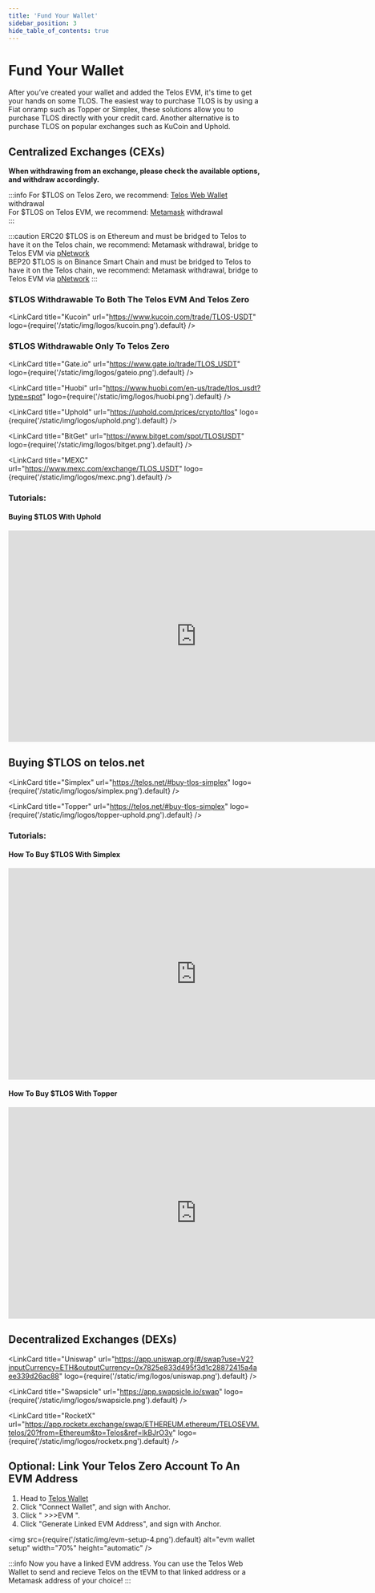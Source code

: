 ---
title: 'Fund Your Wallet'
sidebar_position: 3
hide_table_of_contents: true
---


# Fund Your Wallet

After you’ve created your wallet and added the Telos EVM, it's time to get your hands on some TLOS. The easiest way to purchase TLOS is by using a Fiat onramp such as Topper or Simplex, these solutions allow you to purchase TLOS directly with your credit card. Another alternative is to purchase TLOS on popular exchanges such as KuCoin and Uphold.

## Centralized Exchanges (CEXs)

**When withdrawing from an exchange, please check the available options, and withdraw accordingly.**

:::info
For $TLOS on Telos Zero, we recommend: [Telos Web Wallet](users/getting-started/setup-wallet/#setting-up-a-telos-wallet-account-telos-zero) withdrawal  
For $TLOS on Telos EVM, we recommend: [Metamask](users/getting-started/setup-wallet/#setting-up-a-metamask-telos-evm) withdrawal  
:::

:::caution
ERC20 $TLOS is on Ethereum and must be bridged to Telos to have it on the Telos chain, we recommend: Metamask withdrawal, bridge to Telos EVM via [pNetwork](users/getting-started/bridging/#how-to-bridge-your-tlos-erc20-tokens-to-telos-evm-using-pnetwork)  
BEP20 $TLOS is on Binance Smart Chain and must be bridged to Telos to have it on the Telos chain, we recommend: Metamask withdrawal, bridge to Telos EVM via [pNetwork](users/getting-started/bridging/#how-to-bridge-your-tlos-erc20-tokens-to-telos-evm-using-pnetwork)
:::

### $TLOS Withdrawable To Both The Telos EVM And Telos Zero

<div class="link-cards-display">

<LinkCard
    title="Kucoin"
    url="https://www.kucoin.com/trade/TLOS-USDT"
    logo={require('/static/img/logos/kucoin.png').default}
/>

</div>

### $TLOS Withdrawable Only To Telos Zero

<div class="link-cards-display">

<LinkCard
    title="Gate.io"
    url="https://www.gate.io/trade/TLOS_USDT"
    logo={require('/static/img/logos/gateio.png').default}
/>

<LinkCard
    title="Huobi"
    url="https://www.huobi.com/en-us/trade/tlos_usdt?type=spot"
    logo={require('/static/img/logos/huobi.png').default}
/>

<LinkCard
    title="Uphold"
    url="https://uphold.com/prices/crypto/tlos"
    logo={require('/static/img/logos/uphold.png').default}
/>

<LinkCard
    title="BitGet"
    url="https://www.bitget.com/spot/TLOSUSDT"
    logo={require('/static/img/logos/bitget.png').default}
/>

<LinkCard
    title="MEXC"
    url="https://www.mexc.com/exchange/TLOS_USDT"
    logo={require('/static/img/logos/mexc.png').default}
/>

</div>

### Tutorials:

#### Buying $TLOS With Uphold

<iframe width="750" height="422" src="https://www.youtube.com/embed/3DQNvUe22uc" title="Buying $TLOS with Uphold" frameborder="0" allow="accelerometer; autoplay; clipboard-write; encrypted-media; gyroscope; picture-in-picture; web-share" allowfullscreen></iframe>

## Buying $TLOS on telos.net

<div class="link-cards-display">

<LinkCard
    title="Simplex"
    url="https://telos.net/#buy-tlos-simplex"
    logo={require('/static/img/logos/simplex.png').default}
/>

<LinkCard
    title="Topper"
    url="https://telos.net/#buy-tlos-simplex"
    logo={require('/static/img/logos/topper-uphold.png').default}
/>

</div>


### Tutorials:

#### How To Buy $TLOS With Simplex

<iframe width="750" height="422" src="https://www.youtube.com/embed/Gb1pPJHWKw0" title="How To Buy $TLOS With Simplex" frameborder="0" allow="accelerometer; autoplay; clipboard-write; encrypted-media; gyroscope; picture-in-picture; web-share" allowfullscreen></iframe>

#### How To Buy $TLOS With Topper

<iframe width="750" height="422" src="https://www.youtube.com/embed/4hrKhKZHFHc" title="How To Buy $TLOS With Topper" frameborder="0" allow="accelerometer; autoplay; clipboard-write; encrypted-media; gyroscope; picture-in-picture; web-share" allowfullscreen></iframe>

## Decentralized Exchanges (DEXs)

<div class="link-cards-display">

<LinkCard
    title="Uniswap"
    url="https://app.uniswap.org/#/swap?use=V2?inputCurrency=ETH&outputCurrency=0x7825e833d495f3d1c28872415a4aee339d26ac88"
    logo={require('/static/img/logos/uniswap.png').default}
/>

<LinkCard
    title="Swapsicle"
    url="https://app.swapsicle.io/swap"
    logo={require('/static/img/logos/swapsicle.png').default}
/>

<LinkCard
    title="RocketX"
    url="https://app.rocketx.exchange/swap/ETHEREUM.ethereum/TELOSEVM.telos/20?from=Ethereum&to=Telos&ref=lkBJrO3y"
    logo={require('/static/img/logos/rocketx.png').default}
/>

</div>

## **Optional:** Link Your Telos Zero Account To An EVM Address

1. Head to [Telos Wallet](https://wallet.telos.net/)
2. Click "Connect Wallet", and sign with Anchor.
3. Click " >>>EVM ".
4. Click "Generate Linked EVM Address", and sign with Anchor.

<img
    src={require('/static/img/evm-setup-4.png').default}
    alt="evm wallet setup"
    width="70%"
    height="automatic"
/>

:::info
Now you have a linked EVM address. You can use the Telos Web Wallet to send and recieve Telos on the tEVM to that linked address or a Metamask address of your choice!
:::